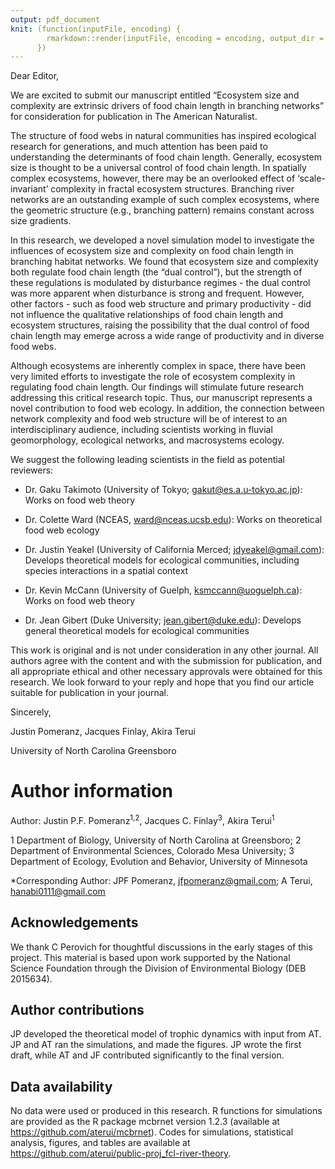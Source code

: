 ```yaml
---
output: pdf_document
knit: (function(inputFile, encoding) {
        rmarkdown::render(inputFile, encoding = encoding, output_dir = "document_output")
      })
---
```


Dear Editor,

We are excited to submit our manuscript entitled "Ecosystem size and complexity are extrinsic drivers of food chain length in branching networks" for consideration for publication in The American Naturalist.

The structure of food webs in natural communities has inspired ecological research for generations, and much attention has been paid to understanding the determinants of food chain length. Generally, ecosystem size is thought to be a universal control of food chain length. In spatially complex ecosystems, however, there may be an overlooked effect of 'scale-invariant' complexity in fractal ecosystem structures. Branching river networks are an outstanding example of such complex ecosystems, where the geometric structure (e.g., branching pattern) remains constant across size gradients.

In this research, we developed a novel simulation model to investigate the influences of ecosystem size and complexity on food chain length in branching habitat networks. We found that ecosystem size and complexity both regulate food chain length (the "dual control"), but the strength of these regulations is modulated by disturbance regimes - the dual control was more apparent when disturbance is strong and frequent. However, other factors - such as food web structure and primary productivity - did not influence the qualitative relationships of food chain length and ecosystem structures, raising the possibility that the dual control of food chain length may emerge across a wide range of productivity and in diverse food webs.

Although ecosystems are inherently complex in space, there have been very limited efforts to investigate the role of ecosystem complexity in regulating food chain length. Our findings will stimulate future research addressing this critical research topic. Thus, our manuscript represents a novel contribution to food web ecology. In addition, the connection between network complexity and food web structure will be of interest to an interdisciplinary audience, including scientists working in fluvial geomorphology, ecological networks, and macrosystems ecology.

We suggest the following leading scientists in the field as potential reviewers:

-   Dr. Gaku Takimoto (University of Tokyo; [gakut\@es.a.u-tokyo.ac.jp](mailto:gakut@es.a.u-tokyo.ac.jp){.email}): Works on food web theory

-   Dr. Colette Ward (NCEAS, [ward\@nceas.ucsb.edu](mailto:ward@nceas.ucsb.edu){.email}): Works on theoretical food web ecology

-   Dr. Justin Yeakel (University of California Merced; [jdyeakel\@gmail.com](mailto:jdyeakel@gmail.com){.email}): Develops theoretical models for ecological communities, including species interactions in a spatial context

-   Dr. Kevin McCann (University of Guelph, [ksmccann\@uoguelph.ca](mailto:ksmccann@uoguelph.ca){.email}): Works on food web theory

-   Dr. Jean Gibert (Duke University; [jean.gibert\@duke.edu](mailto:jean.gibert@duke.edu){.email}): Develops general theoretical models for ecological communities

This work is original and is not under consideration in any other journal. All authors agree with the content and with the submission for publication, and all appropriate ethical and other necessary approvals were obtained for this research. We look forward to your reply and hope that you find our article suitable for publication in your journal.

Sincerely,

Justin Pomeranz, Jacques Finlay, Akira Terui

University of North Carolina Greensboro

\pagebreak

# Author information

Author: Justin P.F. Pomeranz^1,2^, Jacques C. Finlay^3^, Akira Terui^1^

1 Department of Biology, University of North Carolina at Greensboro; 2 Department of Environmental Sciences, Colorado Mesa University; 3 Department of Ecology, Evolution and Behavior, University of Minnesota

\*Corresponding Author: JPF Pomeranz, [jfpomeranz\@gmail.com](mailto:jfpomeranz@gmail.com){.email}; A Terui, [hanabi0111\@gmail.com](mailto:hanabi0111@gmail.com){.email}

## Acknowledgements

We thank C Perovich for thoughtful discussions in the early stages of this project. This material is based upon work supported by the National Science Foundation through the Division of Environmental Biology (DEB 2015634).

## Author contributions

JP developed the theoretical model of trophic dynamics with input from AT. JP and AT ran the simulations, and made the figures. JP wrote the first draft, while AT and JF contributed significantly to the final version.

## Data availability

No data were used or produced in this research. R functions for simulations are provided as the R package mcbrnet version 1.2.3 (available at <https://github.com/aterui/mcbrnet>). Codes for simulations, statistical analysis, figures, and tables are available at <https://github.com/aterui/public-proj_fcl-river-theory>.
